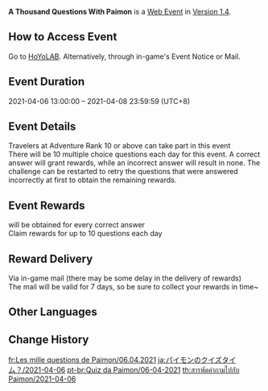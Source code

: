 {{Event Tabs
|rootpage = A Thousand Questions With Paimon/2021-04-06
}}
{{Event
|name              = A Thousand Questions With Paimon 2021-04-06
|image             = A Thousand Questions With Paimon 2021-04-06.png
|type              = Web
|time_known        = yes
|time_start        = 2021-04-06 13:00
|time_start_offset = GMT+8
|time_end          = 2021-04-08 23:59
|time_end_offset   = GMT+8
|link              = https://genshin.hoyoverse.com/en/news/detail/9694
|link2             = https://webstatic-sea.mihoyo.com/ys/event/answer-question/index.html?activity_no=d2a9f2f0b4f242aa
|link2name         = Event Page
}}
{{Description|A new challenge with new goals! Take part in the Paimon Quiz Event from HoYoLAB each day and answer questions correctly to win Mora!}}
'''A Thousand Questions With Paimon''' is a [[Web Event]] in [[Version 1.4]].

==How to Access Event==
Go to [https://webstatic-sea.mihoyo.com/ys/event/answer-question/index.html?activity_no=d2a9f2f0b4f242aa&utm_source=website HoYoLAB]. Alternatively, through in-game's Event Notice or Mail.

==Event Duration==
2021-04-06 13:00:00 – 2021-04-08 23:59:59 (UTC+8)

==Event Details==
Travelers at Adventure Rank 10 or above can take part in this event<br>
There will be 10 multiple choice questions each day for this event. A correct answer will grant rewards, while an incorrect answer will result in none. The challenge can be restarted to retry the questions that were answered incorrectly at first to obtain the remaining rewards.

==Event Rewards==
{{Item|Mora|25|x=5,000}} will be obtained for every correct answer<br>
Claim rewards for up to 10 questions each day

==Reward Delivery==
Via in-game mail (there may be some delay in the delivery of rewards)<br>
The mail will be valid for 7 days, so be sure to collect your rewards in time~

==Other Languages==
{{Other Languages|Transclude = A Thousand Questions With Paimon}}

==Change History==
{{Change History|1.4}}

[[fr:Les mille questions de Paimon/06.04.2021]]
[[ja:パイモンのクイズタイム？/2021-04-06]]
[[pt-br:Quiz da Paimon/06-04-2021]]
[[th:สารพัดคำถามไปกับ Paimon/2021-04-06]]